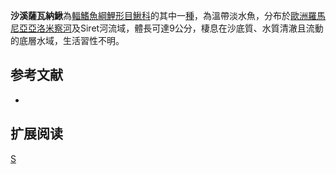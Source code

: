 {{Speciesbox 
| taxon = Sabanejewia vallachica
| status = NT
| status_system = IUCN3.1
| authority =  [[Nalbant|Nalbant]], 1957
| synonyms = *''Cobitis aurata vallachica ,Nalbant, 1957''
}}
'''沙溪薩瓦納鰍'''為[[輻鰭魚綱|輻鰭魚綱]][[鯉形目|鯉形目]][[鰍科|鰍科]]的其中一[[種|種]]，為溫帶淡水魚，分布於[[歐洲|歐洲]][[羅馬尼亞|羅馬尼亞]][[亞洛米察河|亞洛米察河]]及Siret河流域，體長可達9公分，棲息在沙底質、水質清澈且流動的底層水域，生活習性不明。

==参考文献==
{{refbegin}}
*{{FishBase_species|genus=Sabanejewia|species=vallachica|year=2014|month=2}}
{{refend}}

== 扩展阅读 ==
{{refbegin}}
{{wikispecies-inline|Sabanejewia vallachica|沙溪薩瓦納鰍}}
{{refend}}
{{Taxonbar|from=Q1254608}}

[[Category:薩瓦納鰍屬|S]]